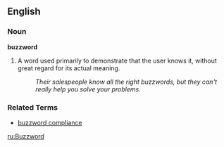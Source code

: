 ==English==

===Noun===
'''buzzword'''

# A word used primarily to demonstrate that the user knows it, without great regard for its actual meaning.
#: ''Their salespeople know all the right buzzwords, but they can't really help you solve your problems.''

===Related Terms===
*[[buzzword compliance]]

[[ru:Buzzword]]